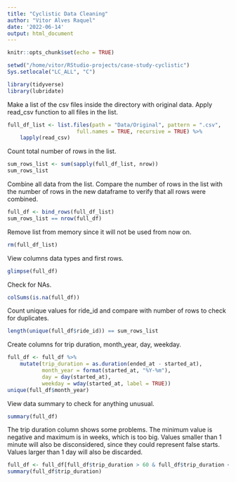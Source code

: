 ```yaml
---
title: "Cyclistic Data Cleaning"
author: "Vitor Alves Raquel"
date: '2022-06-14'
output: html_document
---
```


```r
knitr::opts_chunk$set(echo = TRUE)
```

```r
setwd("/home/vitor/RStudio-projects/case-study-cyclistic")
Sys.setlocale("LC_ALL", "C")
```


```r
library(tidyverse)
library(lubridate)
```

Make a list of the csv files inside the directory with original data.
Apply read_csv function to all files in the list.

```r
full_df_list <- list.files(path = "Data/Original", pattern = ".csv", 
                      full.names = TRUE, recursive = TRUE) %>% 
    lapply(read_csv)
```

Count total number of rows in the list.

```r
sum_rows_list <- sum(sapply(full_df_list, nrow))
sum_rows_list
```

Combine all data from the list. Compare the number of rows in the list with the
number of rows in the new dataframe to verify that all rows were combined.

```r
full_df <- bind_rows(full_df_list)
sum_rows_list == nrow(full_df)

```
Remove list from memory since it will not be used from now on.
```r
rm(full_df_list)
```

View columns data types and first rows.

```r
glimpse(full_df)
```
Check for NAs.

```r
colSums(is.na(full_df))
```
Count unique values for ride_id and compare with number of rows to check for 
duplicates.

```r
length(unique(full_df$ride_id)) == sum_rows_list
```

Create columns for trip duration, month_year, day, weekday.

```r
full_df <- full_df %>% 
    mutate(trip_duration = as.duration(ended_at - started_at),
           month_year = format(started_at, "%Y-%m"),
           day = day(started_at),
           weekday = wday(started_at, label = TRUE))
unique(full_df$month_year)
```


View data summary to check for anything unusual.

```r
summary(full_df)
```

The trip duration column shows some problems. The minimum value is negative and 
maximum is in weeks, which is too big. 
Values smaller than 1 minute will also be disconsidered, since they could represent false starts.
Values larger than 1 day will also be discarded.

```r
full_df <- full_df[full_df$trip_duration > 60 & full_df$trip_duration < 86400,]
summary(full_df$trip_duration)
```




